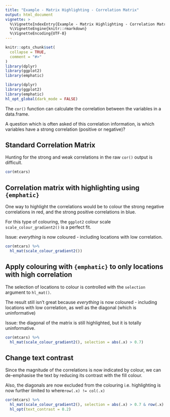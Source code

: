 ```yaml
---
title: "Example - Matrix Highlighting - Correlation Matrix"
output: html_document
vignette: >
  %\VignetteIndexEntry{Example - Matrix Highlighting - Correlation Matrix}
  %\VignetteEngine{knitr::rmarkdown}
  %\VignetteEncoding{UTF-8}
---
```


```r
knitr::opts_chunk$set(
  collapse = TRUE,
  comment = "#>"
)
library(dplyr)
library(ggplot2)
library(emphatic)
```

```r
library(dplyr)
library(ggplot2)
library(emphatic)
hl_opt_global(dark_mode = FALSE)
```


The `cor()` function can calculate the correlation between the variables in a data.frame.

A question which is often asked of this correlation information, is which variables 
have a strong correlation (positive or negative)?

Standard Correlation Matrix
------------------------------------------------------------------------------

Hunting for the strong and weak correlations in the raw `cor()` output is difficult.

```r
cor(mtcars)
```


Correlation matrix with highlighting using `{emphatic}`
------------------------------------------------------------------------------

One way to highlight the correlations would be to colour the strong negative 
correlations in red, and the strong positive correlations in blue.

For this type of colouring, the `ggplot2` colour scale `scale_colour_gradient2()`
is a perfect fit.

Issue:  *everything* is now coloured - including 
locations with low correlation.

```r
cor(mtcars) %>%
  hl_mat(scale_colour_gradient2()) 
```

Apply colouring with `{emphatic}` to only locations with high correlation
------------------------------------------------------------------------------

The selection of locations to colour is controlled with the `selection` argument
to `hl_mat()`.


The result still isn't great because *everything* is now coloured - including 
locations with low correlation, as well as the diagonal (which is uninformative)

Issue: the diagonal of the matrix is still highlighted, 
but it is totally uninformative.

```r
cor(mtcars) %>%
  hl_mat(scale_colour_gradient2(), selection = abs(.x) > 0.7) 
```


Change text contrast
------------------------------------------------------------------------------

Since the magnitude of the correlations is now indicated by colour, we can
de-emphasise the text by reducing its contrast with the fill colour.

Also, the diagonals are now excluded from the colouring i.e. highlighting is
now further limited to where`row(.x) != col(.x)`

```r
cor(mtcars) %>%
  hl_mat(scale_colour_gradient2(), selection = abs(.x) > 0.7 & row(.x) != col(.x)) %>%
  hl_opt(text_contrast = 0.2)
```



